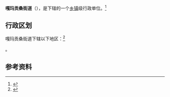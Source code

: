 {{中国乡级行政区|54/01/02/007/000}}

'''嘎玛贡桑街道'''（{{bo|z=ཀརྨ་དགོན་གསར|w=karma dgon gsar}}），是{{PRC admin/fullname|54/01/02/007/000|3}}下辖的一个[[乡镇|乡镇]]级行政单位。<ref>{{PRC admin/ref sgc|{{PRC admin/parent|54/01/02/007/000}}}}</ref>

== 行政区划 ==

嘎玛贡桑街道下辖以下地区：<ref>{{PRC admin/ref sgc|54/01/02/007/000}}</ref>

{{PRC admin/children|54/01/02/007/000}}。

== 参考资料 ==

{{reflist}}

{{PRC admin/navcat|54/01/02/007/000}}
{{西藏行政区划小作品}}